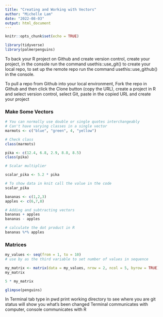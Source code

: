 ```yaml
---
title: "Creating and Working with Vectors"
author: "Michelle Lam"
date: "2022-08-03"
output: html_document
---
```


```r
knitr::opts_chunk$set(echo = TRUE)
```

```r
library(tidyverse)
library(palmerpenguins)
```

To back your R project on Github and create version control, create your project, in the console run the command usethis::use_git() to create your local repo, to set up the remote repo run the command usethis::use_github() in the console.

To pull a repo from Github into your local environment, Fork the repo in Github and then click the Clone button (copy the URL), create a project in R and select version control, select Git, paste in the copied URL and create your project

### Make Some Vectors

```r
# You can normally use double or single quotes interchangeably
# Can't have varying classes in a single vector
marmots <- c("blue", "green", 4, "yellow")

# Check class
class(marmots)
```


```r
pika <- c(12.4, 6.8, 2.9, 8.8, 8.5)
class(pika)

# Scalar multiplier

scalar_pika <- 5.2 * pika

# To show data in knit call the value in the code
scalar_pika
```

```r
bananas <- c(1,2,3)
apples <- c(6,7,8)

# Adding and subtracting vectors
bananas + apples
bananas - apples

# calculate the dot product in R
bananas %*% apples
```

### Matrices

```r
my_values <- seq(from = 1, to = 10)
# use by as the third variable to set number of values in sequence

my_matrix <- matrix(data = my_values, nrow = 2, ncol = 5, byrow = TRUE)
my_matrix

5 * my_matrix
```

```r
glimpse(penguins)
```

In Terminal tab type in pwd print working directory to see where you are
git status will show you what's been changed
Terminal communicates with computer, console communicates with R
